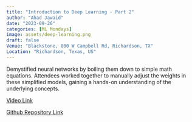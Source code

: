 ```yaml
---
title: "Introduction to Deep Learning - Part 2"
author: "Ahad Jawaid"
date: "2023-09-26"
categories: [ML Mondays]
image: assets/deep-learning.png
draft: false
Venue: "Blackstone, 800 W Campbell Rd, Richardson, TX"
Location: "Richardson, Texas, US"
---
```


Demystified neural networks by boiling them down to simple math equations. Attendees worked together to manually adjust the weights in these simplified models, gaining a hands-on understanding of the underlying concepts.

[Video Link](https://www.youtube.com/watch?v=haVIU9QC-XE)

[Github Repository Link](https://github.com/ahadjawaid/ml-mondays/tree/main/Workshop-3)
